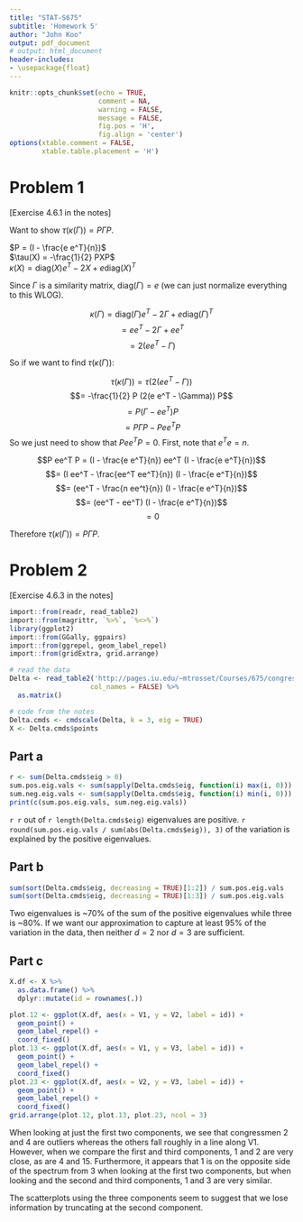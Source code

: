 ```yaml
---
title: "STAT-S675"
subtitle: 'Homework 5'
author: "John Koo"
output: pdf_document
# output: html_document
header-includes:
- \usepackage{float}
---
```


```r
knitr::opts_chunk$set(echo = TRUE, 
                      comment = NA, 
                      warning = FALSE, 
                      message = FALSE, 
                      fig.pos = 'H', 
                      fig.align = 'center')
options(xtable.comment = FALSE, 
        xtable.table.placement = 'H')
```

# Problem 1

[Exercise 4.6.1 in the notes]

Want to show $\tau(\kappa(\Gamma)) = P \Gamma P$.

$P = (I - \frac{e e^T}{n})$  
$\tau(X) = -\frac{1}{2} PXP$  
$\kappa(X) = \text{diag}(X) e^T -  2 X + e \text{diag}(X)^T$

Since $\Gamma$ is a similarity matrix, $\text{diag}(\Gamma) = e$ (we can just 
normalize everything to this WLOG). 

$$\kappa(\Gamma) = \text{diag}(\Gamma) e^T -  2 \Gamma + e \text{diag}(\Gamma)^T$$
$$= e e^T - 2 \Gamma + e e^T$$
$$= 2(e e^T - \Gamma)$$

So if we want to find $\tau(\kappa(\Gamma))$:

$$\tau(\kappa(\Gamma)) = \tau(2(e e^T - \Gamma))$$
$$= -\frac{1}{2} P (2(e e^T - \Gamma)) P$$
$$= P (\Gamma - ee^T) P$$
$$= P \Gamma P - P ee^T P$$
So we just need to show that $P ee^T P = 0$. First, note that $e^T e = n$.

$$P ee^T P = (I - \frac{e e^T}{n}) ee^T (I - \frac{e e^T}{n})$$
$$= (I ee^T - \frac{ee^T ee^T}{n}) (I - \frac{e e^T}{n})$$
$$= (ee^T - \frac{n ee^t}{n}) (I - \frac{e e^T}{n})$$
$$= (ee^T - ee^T) (I - \frac{e e^T}{n})$$
$$= 0$$

Therefore $\tau(\kappa(\Gamma)) = P \Gamma P$.

# Problem 2

[Exercise 4.6.3 in the notes]

```r
import::from(readr, read_table2)
import::from(magrittr, `%>%`, `%<>%`)
library(ggplot2)
import::from(GGally, ggpairs)
import::from(ggrepel, geom_label_repel)
import::from(gridExtra, grid.arrange)

# read the data
Delta <- read_table2('http://pages.iu.edu/~mtrosset/Courses/675/congress.dat', 
                    col_names = FALSE) %>% 
  as.matrix()

# code from the notes
Delta.cmds <- cmdscale(Delta, k = 3, eig = TRUE)
X <- Delta.cmds$points
```

## Part a

```r
r <- sum(Delta.cmds$eig > 0)
sum.pos.eig.vals <- sum(sapply(Delta.cmds$eig, function(i) max(i, 0)))
sum.neg.eig.vals <- sum(sapply(Delta.cmds$eig, function(i) min(i, 0)))
print(c(sum.pos.eig.vals, sum.neg.eig.vals))
```

`r r` out of `r length(Delta.cmds$eig)` eigenvalues are positive. 
`r round(sum.pos.eig.vals / sum(abs(Delta.cmds$eig)), 3)` of the variation is 
explained by the positive eigenvalues.

## Part b

```r
sum(sort(Delta.cmds$eig, decreasing = TRUE)[1:2]) / sum.pos.eig.vals
sum(sort(Delta.cmds$eig, decreasing = TRUE)[1:3]) / sum.pos.eig.vals
```

Two eigenvalues is ~70\% of the sum of the positive eigenvalues while three is 
~80%. If we want our approximation to capture at least 95\% of the variation 
in the data, then neither $d = 2$ nor $d=3$ are sufficient.

## Part c

```r
X.df <- X %>% 
  as.data.frame() %>% 
  dplyr::mutate(id = rownames(.))

plot.12 <- ggplot(X.df, aes(x = V1, y = V2, label = id)) + 
  geom_point() + 
  geom_label_repel() + 
  coord_fixed()
plot.13 <- ggplot(X.df, aes(x = V1, y = V3, label = id)) + 
  geom_point() + 
  geom_label_repel() + 
  coord_fixed()
plot.23 <- ggplot(X.df, aes(x = V2, y = V3, label = id)) + 
  geom_point() + 
  geom_label_repel() + 
  coord_fixed()
grid.arrange(plot.12, plot.13, plot.23, ncol = 3)
```

When looking at just the first two components, we see that congressmen 2 and 4 
are outliers whereas the others fall roughly in a line along V1. However, when 
we compare the first and third components, 1 and 2 are very close, as are 4 and 
15. Furthermore, it appears that 1 is on the opposite side of the spectrum from 
3 when looking at the first two components, but when looking and the second and 
third components, 1 and 3 are very similar. 

The scatterplots using the three components seem to suggest that we lose 
information by truncating at the second component. 
